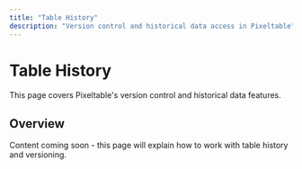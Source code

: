 ```yaml
---
title: "Table History"
description: "Version control and historical data access in Pixeltable"
---
```


# Table History

This page covers Pixeltable's version control and historical data features.

## Overview

Content coming soon - this page will explain how to work with table history and versioning.
